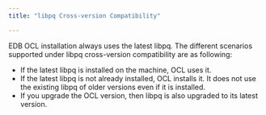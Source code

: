 ```yaml
---
title: "libpq Cross-version Compatibility"

---
```


<div id="libpq_compatibility" class="registered_link"></div>

EDB OCL installation always uses the latest libpq. The different scenarios supported under libpq cross-version compatibility are as following:

-   If the latest libpq is installed on the machine, OCL uses it.
-   If the latest libpq is not already installed, OCL installs it. It does not use the existing libpq of older versions even if it is installed.
-   If you upgrade the OCL version, then libpq is also upgraded to its latest version.
